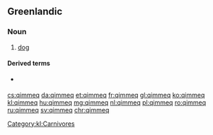 ==Greenlandic==

===Noun===
{{kl-noun|qimmit}}

# [[dog]]

====Derived terms====
* {{l|kl|qimmiaraq}} {{gloss|[[puppy]]}}

[[Category:kl:Carnivores]]

[[cs:qimmeq]]
[[da:qimmeq]]
[[et:qimmeq]]
[[fr:qimmeq]]
[[gl:qimmeq]]
[[ko:qimmeq]]
[[kl:qimmeq]]
[[hu:qimmeq]]
[[mg:qimmeq]]
[[nl:qimmeq]]
[[pl:qimmeq]]
[[ro:qimmeq]]
[[ru:qimmeq]]
[[sv:qimmeq]]
[[chr:qimmeq]]